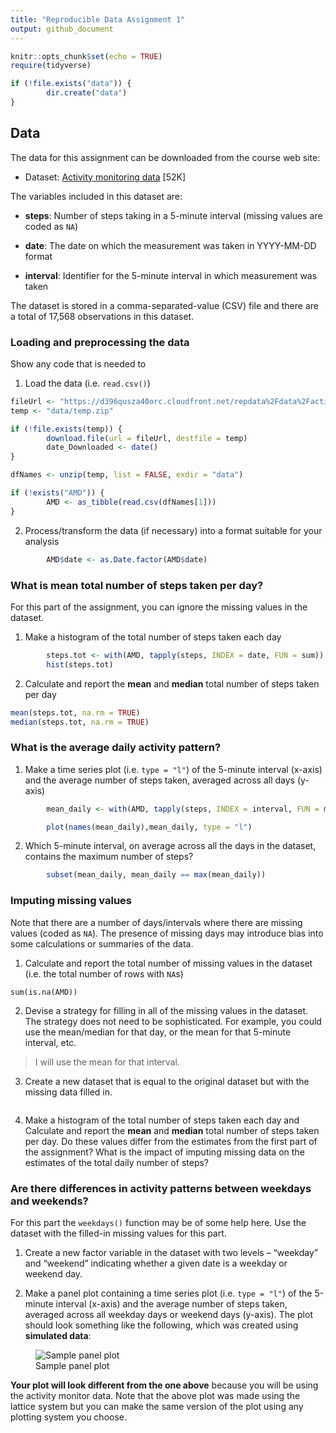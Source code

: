 ```yaml
---
title: "Reproducible Data Assignment 1"
output: github_document
---
```


```r
knitr::opts_chunk$set(echo = TRUE)
require(tidyverse)

if (!file.exists("data")) {
        dir.create("data")
}

```

## Data

The data for this assignment can be downloaded from the course web
site:

* Dataset: [Activity monitoring data](https://d396qusza40orc.cloudfront.net/repdata%2Fdata%2Factivity.zip) [52K]

The variables included in this dataset are:

* **steps**: Number of steps taking in a 5-minute interval (missing
    values are coded as `NA`)

* **date**: The date on which the measurement was taken in YYYY-MM-DD
    format

* **interval**: Identifier for the 5-minute interval in which
    measurement was taken

The dataset is stored in a comma-separated-value (CSV) file and there
are a total of 17,568 observations in this
dataset.

### Loading and preprocessing the data

Show any code that is needed to

1. Load the data (i.e. `read.csv()`)

```r

fileUrl <- "https://d396qusza40orc.cloudfront.net/repdata%2Fdata%2Factivity.zip"
temp <- "data/temp.zip"

if (!file.exists(temp)) {
        download.file(url = fileUrl, destfile = temp)
        date_Downloaded <- date()
}

dfNames <- unzip(temp, list = FALSE, exdir = "data")

if (!exists("AMD")) {
        AMD <- as_tibble(read.csv(dfNames[1]))
}

```
2. Process/transform the data (if necessary) into a format suitable for your analysis
```r

        AMD$date <- as.Date.factor(AMD$date)

```

### What is mean total number of steps taken per day?

For this part of the assignment, you can ignore the missing values in
the dataset.

1. Make a histogram of the total number of steps taken each day

```r
        steps.tot <- with(AMD, tapply(steps, INDEX = date, FUN = sum))
        hist(steps.tot)
```

2. Calculate and report the **mean** and **median** total number of steps taken per day  
```r
mean(steps.tot, na.rm = TRUE)
median(steps.tot, na.rm = TRUE)

```
### What is the average daily activity pattern?

1. Make a time series plot (i.e. `type = "l"`) of the 5-minute interval (x-axis) and the average number of steps taken, averaged across all days (y-axis)

```r

        mean_daily <- with(AMD, tapply(steps, INDEX = interval, FUN = mean, na.rm = TRUE))

        plot(names(mean_daily),mean_daily, type = "l")

```

2. Which 5-minute interval, on average across all the days in the dataset, contains the maximum number of steps?
```r
        subset(mean_daily, mean_daily == max(mean_daily))
```

### Imputing missing values

Note that there are a number of days/intervals where there are missing
values (coded as `NA`). The presence of missing days may introduce
bias into some calculations or summaries of the data.

1. Calculate and report the total number of missing values in the dataset (i.e. the total number of rows with `NA`s)
```
sum(is.na(AMD))
```

2. Devise a strategy for filling in all of the missing values in the dataset. The strategy does not need to be sophisticated. For example, you could use the mean/median for that day, or the mean for that 5-minute interval, etc.

> I will use the mean for that interval.

3. Create a new dataset that is equal to the original dataset but with the missing data filled in.
```r

```
4. Make a histogram of the total number of steps taken each day and Calculate and report the **mean** and **median** total number of steps taken per day. Do these values differ from the estimates from the first part of the assignment? What is the impact of imputing missing data on the estimates of the total daily number of steps?

### Are there differences in activity patterns between weekdays and weekends?

For this part the `weekdays()` function may be of some help here. Use
the dataset with the filled-in missing values for this part.

1. Create a new factor variable in the dataset with two levels -- "weekday" and "weekend" indicating whether a given date is a weekday or weekend day.

1. Make a panel plot containing a time series plot (i.e. `type = "l"`) of the 5-minute interval (x-axis) and the average number of steps taken, averaged across all weekday days or weekend days (y-axis). The plot should look something like the following, which was created using **simulated data**:

![Sample panel plot](instructions_fig/sample_panelplot.png) 


**Your plot will look different from the one above** because you will
be using the activity monitor data. Note that the above plot was made
using the lattice system but you can make the same version of the plot
using any plotting system you choose.

